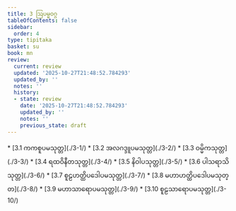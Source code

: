 ```yaml
---
title: 3 ဩပမ္မဝဂ္ဂ
tableOfContents: false
sidebar:
  order: 4
type: tipitaka
basket: su
book: mn
review:
  current: review
  updated: '2025-10-27T21:48:52.784293'
  updated_by: ''
  notes: ''
  history:
  - state: review
    date: '2025-10-27T21:48:52.784293'
    updated_by: ''
    notes: ''
    previous_state: draft
---
```



<ReviewStatus review={frontmatter.review} showDetails={true} />

<HypothesisAnnotation frontmatter={frontmatter} />

<DynamicBreadcrumb />



<TableOfContents book="mn" section="3">
* [3.1 ကကစူပမသုတ္တ](./3-1/)
* [3.2 အလဂဒ္ဒူပမသုတ္တ](./3-2/)
* [3.3 ဝမ္မိကသုတ္တ](./3-3/)
* [3.4 ရထဝိနီတသုတ္တ](./3-4/)
* [3.5 နိဝါပသုတ္တ](./3-5/)
* [3.6 ပါသရာသိသုတ္တ](./3-6/)
* [3.7 စူဠဟတ္ထိပဒေါပမသုတ္တ](./3-7/)
* [3.8 မဟာဟတ္ထိပဒေါပမသုတ္တ](./3-8/)
* [3.9 မဟာသာရောပမသုတ္တ](./3-9/)
* [3.10 စူဠသာရောပမသုတ္တ](./3-10/)
</TableOfContents>